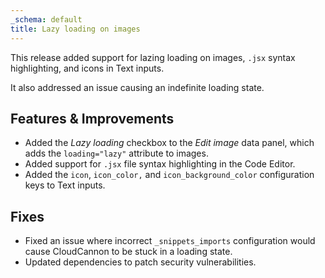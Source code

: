 ```yaml
---
_schema: default
title: Lazy loading on images
---
```

This release added support for lazing loading on images, `.jsx` syntax highlighting, and icons in Text inputs.

It also addressed an issue causing an indefinite loading state.

## Features & Improvements

* Added the *Lazy loading* checkbox to the *Edit image* data panel, which adds the `loading="lazy"` attribute to images.
* Added support for `.jsx` file syntax highlighting in the Code Editor.
* Added the `icon`, `icon_color,` and `icon_background_color` configuration keys to Text inputs.

## Fixes

* Fixed an issue where incorrect `_snippets_imports` configuration would cause CloudCannon to be stuck in a loading state.
* Updated dependencies to patch security vulnerabilities.
